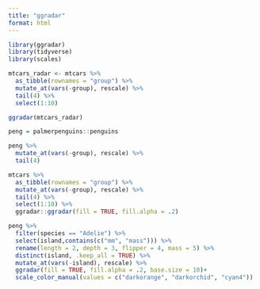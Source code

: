 ```yaml
---
title: "ggradar"
format: html
---
```


```r
library(ggradar)
library(tidyverse)
library(scales)
```


```r
mtcars_radar <- mtcars %>% 
  as_tibble(rownames = "group") %>% 
  mutate_at(vars(-group), rescale) %>% 
  tail(4) %>% 
  select(1:10)
```

```r
ggradar(mtcars_radar)

```

```r
peng = palmerpenguins::penguins

peng %>% 
  mutate_at(vars(-group), rescale) %>% 
  tail(4)
```

```r
mtcars %>% 
  as_tibble(rownames = "group") %>% 
  mutate_at(vars(-group), rescale) %>% 
  tail(4) %>% 
  select(1:10) %>% 
  ggradar::ggradar(fill = TRUE, fill.alpha = .2)
```



```r
peng %>% 
  filter(species == "Adelie") %>%
  select(island,contains(c("mm", "mass"))) %>% 
  rename(length = 2, depth = 3, flipper = 4, mass = 5) %>% 
  distinct(island, .keep_all = TRUE) %>% 
  mutate_at(vars(-island), rescale) %>% 
  ggradar(fill = TRUE, fill.alpha = .2, base.size = 10)+
  scale_color_manual(values = c("darkorange", "darkorchid", "cyan4"))

```

